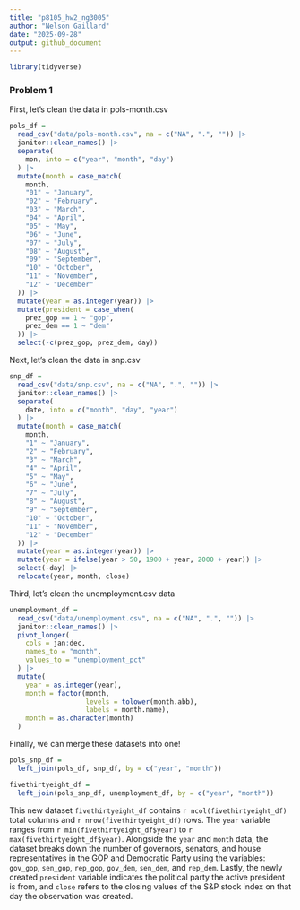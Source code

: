 ```yaml
---
title: "p8105_hw2_ng3005"
author: "Nelson Gaillard"
date: "2025-09-28"
output: github_document
---
```


```r
library(tidyverse)
```

### Problem 1

First, let's clean the data in pols-month.csv

```r
pols_df =
  read_csv("data/pols-month.csv", na = c("NA", ".", "")) |>
  janitor::clean_names() |>
  separate(
    mon, into = c("year", "month", "day")
  ) |>
  mutate(month = case_match(
    month,
    "01" ~ "January", 
    "02" ~ "February",
    "03" ~ "March",
    "04" ~ "April", 
    "05" ~ "May",
    "06" ~ "June",
    "07" ~ "July", 
    "08" ~ "August",
    "09" ~ "September",
    "10" ~ "October",
    "11" ~ "November",
    "12" ~ "December"
  )) |>
  mutate(year = as.integer(year)) |>
  mutate(president = case_when(
    prez_gop == 1 ~ "gop",
    prez_dem == 1 ~ "dem"
  )) |>
  select(-c(prez_gop, prez_dem, day))
```

Next, let's clean the data in snp.csv

```r
snp_df =
  read_csv("data/snp.csv", na = c("NA", ".", "")) |>
  janitor::clean_names() |>
  separate(
    date, into = c("month", "day", "year")
  ) |>
  mutate(month = case_match(
    month,
    "1" ~ "January", 
    "2" ~ "February",
    "3" ~ "March",
    "4" ~ "April", 
    "5" ~ "May",
    "6" ~ "June",
    "7" ~ "July", 
    "8" ~ "August",
    "9" ~ "September",
    "10" ~ "October",
    "11" ~ "November",
    "12" ~ "December"
  )) |>
  mutate(year = as.integer(year)) |>
  mutate(year = ifelse(year > 50, 1900 + year, 2000 + year)) |>
  select(-day) |>
  relocate(year, month, close)
```

Third, let's clean the unemployment.csv data

```r
unemployment_df =
  read_csv("data/unemployment.csv", na = c("NA", ".", "")) |>
  janitor::clean_names() |>
  pivot_longer(
    cols = jan:dec,
    names_to = "month",
    values_to = "unemployment_pct"
  ) |>
  mutate(
    year = as.integer(year),
    month = factor(month,
                   levels = tolower(month.abb),
                   labels = month.name),
    month = as.character(month)
  )
```

Finally, we can merge these datasets into one!

```r
pols_snp_df =
  left_join(pols_df, snp_df, by = c("year", "month"))

fivethirtyeight_df =
  left_join(pols_snp_df, unemployment_df, by = c("year", "month"))
```

This new dataset `fivethirtyeight_df` contains `r ncol(fivethirtyeight_df)` total columns and `r nrow(fivethirtyeight_df)` rows. The `year` variable ranges from `r min(fivethirtyeight_df$year)` to `r max(fivethirtyeight_df$year)`. Alongside the `year` and `month` data, the dataset breaks down the number of governors, senators, and house representatives in the GOP and Democratic Party using the variables: `gov_gop`, `sen_gop`, `rep_gop`, `gov_dem`, `sen_dem`, and `rep_dem`. Lastly, the newly created `president` variable indicates the political party the active president is from, and `close` refers to the closing values of the S&P stock index on that day the observation was created.
